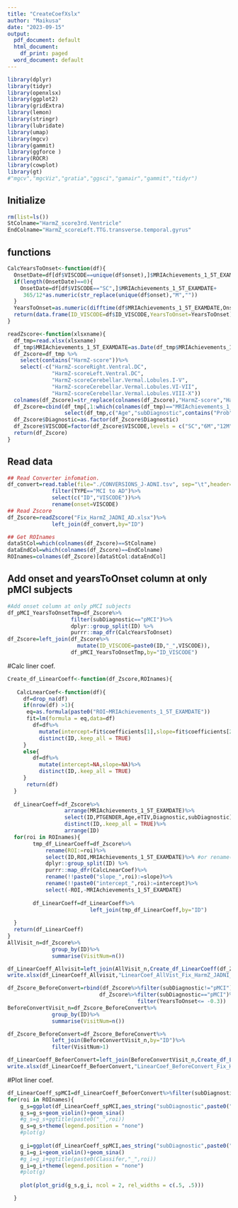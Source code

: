 ```yaml
---
title: "CreateCoefXslx"
author: "Maikusa"
date: "2023-09-15"
output:
  pdf_document: default
  html_document:
    df_print: paged
  word_document: default
---
```



```r
library(dplyr)
library(tidyr)
library(openxlsx)
library(ggplot2)
library(gridExtra)
library(lemon)
library(stringr)
library(lubridate)
library(umap)
library(mgcv)
library(gammit)
library(ggforce )
library(ROCR)
library(cowplot)
library(gt)
#"mgcv","mgcViz","gratia","ggsci","gamair","gammit","tidyr")
```

## Initialize
```r
rm(list=ls())
StColname="HarmZ_score3rd.Ventricle"
EndColname="HarmZ_scoreLeft.TTG.transverse.temporal.gyrus" 
```
## functions
```r
CalcYearsToOnset<-function(df){
  OnsetDate=df[df$VISCODE==unique(df$onset),]$MRIAchievements_1_5T_EXAMDATE
  if(length(OnsetDate)==0){
    OnsetDate=df[df$VISCODE=="SC",]$MRIAchievements_1_5T_EXAMDATE+
     365/12*as.numeric(str_replace(unique(df$onset),"M",""))
  }
  YearsToOnset=as.numeric(difftime(df$MRIAchievements_1_5T_EXAMDATE,OnsetDate,units = "days"))/365.25
  return(data.frame(ID_VISCODE=df$ID_VISCODE,YearsToOnset=YearsToOnset))
}

readZscore<-function(xlsxname){
  df_tmp=read.xlsx(xlsxname)
  df_tmp$MRIAchievements_1_5T_EXAMDATE=as.Date(df_tmp$MRIAchievements_1_5T_EXAMDATE,origin="1899-12-30")
  df_Zscore=df_tmp %>% 
    select(contains("HarmZ-score"))%>%
    select(-c("HarmZ-scoreRight.Ventral.DC",
              "HarmZ-scoreLeft.Ventral.DC",
              "HarmZ-scoreCerebellar.Vermal.Lobules.I-V",
              "HarmZ-scoreCerebellar.Vermal.Lobules.VI-VII",
              "HarmZ-scoreCerebellar.Vermal.Lobules.VIII-X")) 
  colnames(df_Zscore)=str_replace(colnames(df_Zscore),"HarmZ-score","HarmZ_score")
  df_Zscore=cbind(df_tmp[,1:which(colnames(df_tmp)=="MRIAchievements_1_5T_EXAMDATE")],
                  select(df_tmp,c("Age","subDiagnostic",contains("Prob"))),df_Zscore)
  df_Zscore$Diagnostic=as.factor(df_Zscore$Diagnostic)
  df_Zscore$VISCODE=factor(df_Zscore$VISCODE,levels = c("SC","6M","12M","18M","24M","36M" ))
  return(df_Zscore)
}

```

## Read data
```r

## Read Converter infomation.
df_convert=read.table(file="./CONVERSIONS_J-ADNI.tsv", sep="\t",header=T)%>%
              filter(TYPE=="MCI to AD")%>%
              select(c("ID","VISCODE"))%>%
              rename(onset=VISCODE)
## Read Zscore
df_Zscore=readZscore("Fix_HarmZ_JADNI_AD.xlsx")%>%
              left_join(df_convert,by="ID")    

## Get ROInames
dataStCol=which(colnames(df_Zscore)==StColname)
dataEndCol=which(colnames(df_Zscore)==EndColname)
ROInames=colnames(df_Zscore)[dataStCol:dataEndCol]

```



## Add onset and yearsToOnset column at only pMCI subjects
```r
#Add onset column at only pMCI subjects
df_pMCI_YearsToOnsetTmp=df_Zscore%>%
                    filter(subDiagnostic=="pMCI")%>%
                    dplyr::group_split(ID) %>%
                    purrr::map_dfr(CalcYearsToOnset)
df_Zscore=left_join(df_Zscore%>%
                      mutate(ID_VISCODE=paste0(ID,"_",VISCODE)),
                    df_pMCI_YearsToOnsetTmp,by="ID_VISCODE")
```

#Calc liner coef.
```r

Create_df_LinearCoeff<-function(df_Zscore,ROInames){
 
   CalcLnearCoef<-function(df){
     df=drop_na(df)
     if(nrow(df) >1){  
      eq=as.formula(paste0("ROI~MRIAchievements_1_5T_EXAMDATE"))
      fit=lm(formula = eq,data=df)
        df=df%>%
          mutate(intercept=fit$coefficients[1],slope=fit$coefficients[2])%>%
          distinct(ID,.keep_all = TRUE)
     }
     else{
        df=df%>%
          mutate(intercept=NA,slope=NA)%>%
          distinct(ID,.keep_all = TRUE)
     }
      return(df)
  }
  
  df_LinearCoeff=df_Zscore%>%
                  arrange(MRIAchievements_1_5T_EXAMDATE)%>%
                  select(ID,PTGENDER,Age,eTIV,Diagnostic,subDiagnostic)%>%
                  distinct(ID,.keep_all = TRUE)%>%
                  arrange(ID)
  for(roi in ROInames){
        tmp_df_LinearCoeff=df_Zscore%>%
            rename(ROI:=roi)%>%
            select(ID,ROI,MRIAchievements_1_5T_EXAMDATE)%>% #or rename(ROI:=roi)%>%
            dplyr::group_split(ID) %>%
            purrr::map_dfr(CalcLnearCoef)%>%
            rename(!!paste0("slope_",roi):=slope)%>%
            rename(!!paste0("intercept_",roi):=intercept)%>%
            select(-ROI,-MRIAchievements_1_5T_EXAMDATE)
     
        df_LinearCoeff=df_LinearCoeff%>%
                          left_join(tmp_df_LinearCoeff,by="ID")
                          
  }
  return(df_LinearCoeff)
}
AllVisit_n=df_Zscore%>%
              group_by(ID)%>%
              summarise(VisitNum=n())

df_LinearCoeff_Allvisit=left_join(AllVisit_n,Create_df_LinearCoeff(df_Zscore,ROInames),by="ID")
write.xlsx(df_LinearCoeff_Allvisit,"LinearCoef_AllVist_Fix_HarmZ_JADNI_AD.xlsx")

df_Zscore_BeforeConvert=rbind(df_Zscore%>%filter(subDiagnostic!="pMCI"),
                             df_Zscore%>%filter(subDiagnostic=="pMCI")%>%
                                         filter(YearsToOnset<= -0.3))
BeforeConvertVisit_n=df_Zscore_BeforeConvert%>%
              group_by(ID)%>%
              summarise(VisitNum=n())

df_Zscore_BeforeConvert=df_Zscore_BeforeConvert%>%
              left_join(BeforeConvertVisit_n,by="ID")%>%
              filter(VisitNum>1)

df_LinearCoeff_BefoerConvert=left_join(BeforeConvertVisit_n,Create_df_LinearCoeff(df_Zscore_BeforeConvert,ROInames),by="ID")
write.xlsx(df_LinearCoeff_BefoerConvert,"LinearCoef_BeforeConvert_Fix_HarmZ_JADNI_AD.xlsx")

```

#Plot liner coef.
```r
df_LinearCoeff_spMCI=df_LinearCoeff_BefoerConvert%>%filter(subDiagnostic=="pMCI"|subDiagnostic=="sMCI")
for(roi in ROInames){  
    g_s=ggplot(df_LinearCoeff_spMCI,aes_string("subDiagnostic",paste0("slope_",roi),color="subDiagnostic"))
    g_s=g_s+geom_violin()+geom_sina()
    #g_s=g_s+ggtitle(paste0("_",roi))
    g_s=g_s+theme(legend.position = "none")
    #plot(g)
  
    g_i=ggplot(df_LinearCoeff_spMCI,aes_string("subDiagnostic",paste0("intercept_",roi),color="subDiagnostic"))
    g_i=g_i+geom_violin()+geom_sina()
    #g_i=g_i+ggtitle(paste0(Classifer,"_",roi))
    g_i=g_i+theme(legend.position = "none")
    #plot(g)
    
    plot(plot_grid(g_s,g_i, ncol = 2, rel_widths = c(.5, .5)))

  }

```
